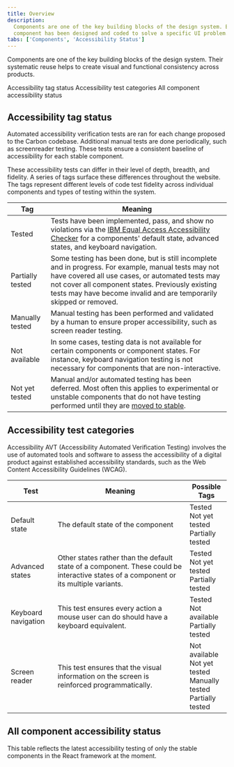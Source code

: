 ```yaml
---
title: Overview
description:
  Components are one of the key building blocks of the design system. Each
  component has been designed and coded to solve a specific UI problem.
tabs: ['Components', 'Accessibility Status']
---
```



<PageDescription>

Components are one of the key building blocks of the design system. Their
systematic reuse helps to create visual and functional consistency across
products.

</PageDescription>

<AnchorLinks>

<AnchorLink>Accessibility tag status</AnchorLink>
<AnchorLink>Accessibility test categories</AnchorLink>
<AnchorLink>All component accessibility status</AnchorLink>

</AnchorLinks>

## Accessibility tag status

Automated accessibility verification tests are ran for each change proposed to
the Carbon codebase. Additional manual tests are done periodically, such as
screenreader testing. These tests ensure a consistent baseline of accessibility
for each stable component.

These accessibility tests can differ in their level of depth, breadth, and
fidelity. A series of tags surface these differences throughout the website. The
tags represent different levels of code test fidelity across individual
components and types of testing within the system.

| Tag                                     | Meaning                                                                                                                                                                                                                                                                                     |
| --------------------------------------- | ------------------------------------------------------------------------------------------------------------------------------------------------------------------------------------------------------------------------------------------------------------------------------------------- |
| <Tag type="green">Tested</Tag>          | Tests have been implemented, pass, and show no violations via the [IBM Equal Access Accessibility Checker](https://github.com/IBMa/equal-access) for a components' default state, advanced states, and keyboard navigation.                                                                 |
| <Tag type="blue">Partially tested</Tag> | Some testing has been done, but is still incomplete and in progress. For example, manual tests may not have covered all use cases, or automated tests may not cover all component states. Previously existing tests may have become invalid and are temporarily skipped or removed.         |
| <Tag type="teal">Manually tested</Tag>  | Manual testing has been performed and validated by a human to ensure proper accessibility, such as screen reader testing.                                                                                                                                                                   |
| <Tag>Not available</Tag>                | In some cases, testing data is not available for certain components or component states. For instance, keyboard navigation testing is not necessary for components that are non-interactive.                                                                                                |
| <Tag type="purple">Not yet tested</Tag> | Manual and/or automated testing has been deferred. Most often this applies to experimental or unstable components that do not have testing performed until they are [moved to stable](https://github.com/carbon-design-system/carbon/blob/main/docs/experimental-code.md#moving-to-stable). |

## Accessibility test categories

Accessibility AVT (Accessibility Automated Verification Testing) involves the
use of automated tools and software to assess the accessibility of a digital
product against established accessibility standards, such as the Web Content
Accessibility Guidelines (WCAG).

| Test                | Meaning                                                                                                                               | Possible Tags                                                                                                                                               |
| ------------------- | ------------------------------------------------------------------------------------------------------------------------------------- | ----------------------------------------------------------------------------------------------------------------------------------------------------------- |
| Default state       | The default state of the component                                                                                                    | <Tag type="green">Tested</Tag><br/><Tag type="purple">Not yet tested</Tag><br/><Tag type="blue">Partially tested</Tag>                                      |
| Advanced states     | Other states rather than the default state of a component. These could be interactive states of a component or its multiple variants. | <Tag type="green">Tested</Tag><br/><Tag type="purple">Not yet tested</Tag><br/><Tag type="blue">Partially tested</Tag>                                      |
| Keyboard navigation | This test ensures every action a mouse user can do should have a keyboard equivalent.                                                 | <Tag type="green">Tested</Tag><br/><Tag>Not available</Tag><br/><Tag type="blue">Partially tested</Tag>                                                     |
| Screen reader       | This test ensures that the visual information on the screen is reinforced programmatically.                                           | <Tag>Not available</Tag><br/><Tag type="purple">Not yet tested</Tag><br/><Tag type="teal">Manually tested</Tag><br/><Tag type="blue">Partially tested</Tag> |

## All component accessibility status

This table reflects the latest accessibility testing of only the stable
components in the React framework at the moment.

<A11yStatus />
